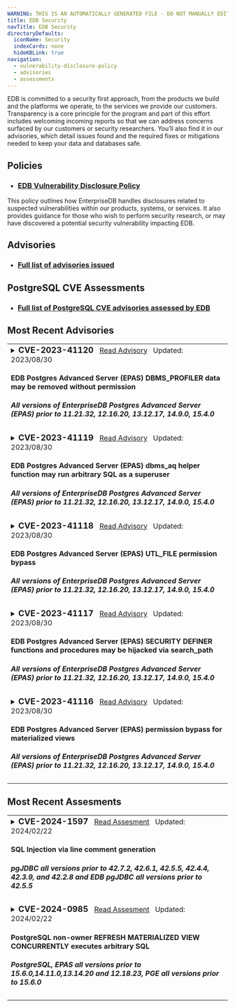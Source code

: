 ```yaml
---
WARNING: THIS IS AN AUTOMATICALLY GENERATED FILE - DO NOT MANUALLY EDIT - SEE tools/automation/generators/advisoryindex
title: EDB Security
navTitle: EDB Security
directoryDefaults:
  iconName: Security
  indexCards: none
  hideKBLink: true
navigation:
  - vulnerability-disclosure-policy
  - advisories
  - assessments
---
```


EDB is committed to a security first approach, from the products we build and the platforms we operate, to the services we provide our customers. Transparency is a core principle for the program and part of this effort includes welcoming incoming reports so that we can address concerns surfaced by our customers or security researchers. You’ll also find it in our advisories, which detail issues found and the required fixes or mitigations needed to keep your data and databases safe.

## Policies

* <h3><a href="vulnerability-disclosure-policy">EDB Vulnerability Disclosure Policy</a></h3>
This policy outlines how EnterpriseDB handles disclosures related to suspected vulnerabilities within our products, systems, or services. It also provides guidance for those who wish to perform security research, or may have discovered a potential security vulnerability impacting EDB.

## Advisories

* <h3><a href="advisories/">Full list of advisories issued</a></h3>

## PostgreSQL CVE Assessments

* <h3><a href="assessments/">Full list of PostgreSQL CVE advisories assessed by EDB</a></h3>

## Most Recent Advisories

<table class="table-bordered">


<tr><td>
<details><summary><h3 style="display:inline">CVE-2023-41120 </h3>
<span>
&nbsp;&nbsp;<a href="advisories/cve202341120">Read Advisory</a>
&nbsp;&nbsp;Updated: </span><span>2023/08/30</span>
<h4>EDB Postgres Advanced Server (EPAS) DBMS_PROFILER data may be removed without permission</h4>
<h5> All versions of EnterpriseDB Postgres Advanced Server (EPAS) prior to 11.21.32, 12.16.20, 13.12.17, 14.9.0, 15.4.0</h5>
</summary>
<hr/>
<em>Summary:</em>&nbsp;
An issue was discovered in EnterpriseDB Postgres Advanced Server (EPAS) before 11.21.32, 12.x before 12.16.20, 13.x before 13.12.16, 14.x before 14.9.0, and 15.x before 15.4.0. It permits an authenticated user to use DBMS_PROFILER to remove all accumulated profiling data on a system-wide basis, regardless of that user's permissions.
<br/>
<a href="advisories/cve202341120">Read More...</a>
</details></td></tr>


<tr><td>
<details><summary><h3 style="display:inline">CVE-2023-41119 </h3>
<span>
&nbsp;&nbsp;<a href="advisories/cve202341119">Read Advisory</a>
&nbsp;&nbsp;Updated: </span><span>2023/08/30</span>
<h4>EDB Postgres Advanced Server (EPAS) dbms_aq helper function may run arbitrary SQL as a superuser</h4>
<h5> All versions of EnterpriseDB Postgres Advanced Server (EPAS) prior to 11.21.32, 12.16.20, 13.12.17, 14.9.0, 15.4.0</h5>
</summary>
<hr/>
<em>Summary:</em>&nbsp;
An issue was discovered in EnterpriseDB Postgres Advanced Server (EPAS) before 11.21.32, 12.x before 12.16.20, 13.x before 13.12.16, 14.x before 14.9.0, and 15.x before 15.4.0. It contains the function _dbms_aq_move_to_exception_queue that may be used to elevate a user's privileges to superuser. This function accepts the OID of a table, and then accesses that table as the superuser by using SELECT and DML commands.
<br/>
<a href="advisories/cve202341119">Read More...</a>
</details></td></tr>


<tr><td>
<details><summary><h3 style="display:inline">CVE-2023-41118 </h3>
<span>
&nbsp;&nbsp;<a href="advisories/cve202341118">Read Advisory</a>
&nbsp;&nbsp;Updated: </span><span>2023/08/30</span>
<h4>EDB Postgres Advanced Server (EPAS) UTL_FILE permission bypass</h4>
<h5> All versions of EnterpriseDB Postgres Advanced Server (EPAS) prior to 11.21.32, 12.16.20, 13.12.17, 14.9.0, 15.4.0</h5>
</summary>
<hr/>
<em>Summary:</em>&nbsp;
An issue was discovered in EnterpriseDB Postgres Advanced Server (EPAS) before 11.21.32, 12.x before 12.16.20, 13.x before 13.12.16, 14.x before 14.9.0, and 15.x before 15.4.0. It may allow an authenticated user to bypass authorization requirements and access underlying implementation functions. When a superuser has configured file locations using CREATE DIRECTORY, these functions allow users to take a wide range of actions, including read, write, copy, rename, and delete.
<br/>
<a href="advisories/cve202341118">Read More...</a>
</details></td></tr>


<tr><td>
<details><summary><h3 style="display:inline">CVE-2023-41117 </h3>
<span>
&nbsp;&nbsp;<a href="advisories/cve202341117">Read Advisory</a>
&nbsp;&nbsp;Updated: </span><span>2023/08/30</span>
<h4>EDB Postgres Advanced Server (EPAS) SECURITY DEFINER functions and procedures may be hijacked via search_path</h4>
<h5> All versions of EnterpriseDB Postgres Advanced Server (EPAS) prior to 11.21.32, 12.16.20, 13.12.17, 14.9.0, 15.4.0</h5>
</summary>
<hr/>
<em>Summary:</em>&nbsp;
An issue was discovered in EnterpriseDB Postgres Advanced Server (EPAS) before 11.21.32, 12.x before 12.16.20, 13.x before 13.12.16, 14.x before 14.9.0, and 15.x before 15.4.0. It contain packages, standalone packages, and functions that run SECURITY DEFINER but are inadequately secured against search_path attacks.
<br/>
<a href="advisories/cve202341117">Read More...</a>
</details></td></tr>


<tr><td>
<details><summary><h3 style="display:inline">CVE-2023-41116 </h3>
<span>
&nbsp;&nbsp;<a href="advisories/cve202341116">Read Advisory</a>
&nbsp;&nbsp;Updated: </span><span>2023/08/30</span>
<h4>EDB Postgres Advanced Server (EPAS) permission bypass for materialized views</h4>
<h5> All versions of EnterpriseDB Postgres Advanced Server (EPAS) prior to 11.21.32, 12.16.20, 13.12.17, 14.9.0, 15.4.0</h5>
</summary>
<hr/>
<em>Summary:</em>&nbsp;
An issue was discovered in EnterpriseDB Postgres Advanced Server (EPAS) before 11.21.32, 12.x before 12.16.20, 13.x before 13.12.16, 14.x before 14.9.0, and 15.x before 15.4.0. It allows an authenticated user to refresh any materialized view, regardless of that user's permissions.
<br/>
<a href="advisories/cve202341116">Read More...</a>
</details></td></tr>

</table>

## Most Recent Assesments

<table class="table-bordered">


<tr><td>
<details><summary><h3 style="display:inline"> CVE-2024-1597 </h3>
<span>
&nbsp;&nbsp;<a href="assessments/cve-2024-1597">Read Assesment</a>
&nbsp;&nbsp;Updated: </span><span>2024/02/22</span>
<h4>SQL Injection via line comment generation</h4>
<h5> pgJDBC all versions prior to 42.7.2, 42.6.1, 42.5.5, 42.4.4, 42.3.9, and 42.2.8 and EDB pgJDBC all versions prior to 42.5.5</h5>
</summary>
<hr/>
<em>Summary:</em>&nbsp;
pgjdbc, the PostgreSQL JDBC Driver, allows attacker to inject SQL if using PreferQueryMode=SIMPLE. Note this is not the default. In the default mode there is no vulnerability. A placeholder for a numeric value must be immediately preceded by a minus. There must be a second placeholder for a string value after the first placeholder; both must be on the same line. By constructing a matching string payload, the attacker can inject SQL to alter the query,bypassing the protections that parameterized queries bring against SQL Injection attacks. Versions before 42.7.2, 42.6.1, 42.5.5, 42.4.4, 42.3.9, and 42.2.8 are affected.
<br/>
<a href="assessments/cve-2024-1597">Read More...</a>
</details></td></tr>


<tr><td>
<details><summary><h3 style="display:inline"> CVE-2024-0985 </h3>
<span>
&nbsp;&nbsp;<a href="assessments/cve-2024-0985">Read Assesment</a>
&nbsp;&nbsp;Updated: </span><span>2024/02/22</span>
<h4>PostgreSQL non-owner REFRESH MATERIALIZED VIEW CONCURRENTLY executes arbitrary SQL</h4>
<h5> PostgreSQL, EPAS all versions prior to 15.6.0,14.11.0,13.14.20 and 12.18.23, PGE all versions prior to 15.6.0</h5>
</summary>
<hr/>
<em>Summary:</em>&nbsp;
Late privilege drop in REFRESH MATERIALIZED VIEW CONCURRENTLY in PostgreSQL allows an object creator to execute arbitrary SQL functions as the command issuer. The command intends to run SQL functions as the owner of the materialized view, enabling safe refresh of untrusted materialized views. The victim is a superuser or member of one of the attacker's roles. The attack requires luring the victim into running REFRESH MATERIALIZED VIEW CONCURRENTLY on the attacker's materialized view. As part of exploiting this vulnerability, the attacker creates functions that use CREATE RULE to convert the internally-built temporary table to a view. Versions before PostgreSQL 15.6, 14.11, 13.14, and 12.18 are affected. The only known exploit does not work in PostgreSQL 16 and later. For defense in depth, PostgreSQL 16.2 adds the protections that older branches are using to fix their vulnerability.
<br/>
<a href="assessments/cve-2024-0985">Read More...</a>
</details></td></tr>

</table>